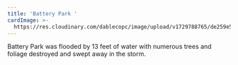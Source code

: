 ```yaml
---
title: 'Battery Park '
cardImage: >-
  https://res.cloudinary.com/dablecopc/image/upload/v1729788765/de259e5dd1b702bb271a19f3b895cd80--battery-park-hurricane-sandy_hapunu.jpg
---
```


Battery Park was flooded by 13 feet of water with numerous trees and foliage destroyed and swept away in the storm.
